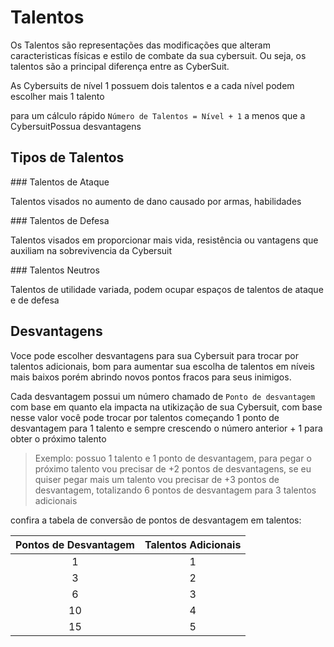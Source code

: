# Talentos

Os Talentos são representações das modificações que alteram caracteristicas físicas
e estilo de combate da sua cybersuit. Ou seja, os talentos são a principal diferença
entre as CyberSuit.

As Cybersuits de nível 1 possuem dois talentos e a cada nível podem escolher mais 1 talento

para um cálculo rápido `Número de Talentos = Nível + 1` a menos que a CybersuitPossua desvantagens

## Tipos de Talentos


<div class='atack-red'>
    ### Talentos de Ataque
</div>

Talentos visados no aumento de dano causado por armas, habilidades

<div class='defense-green'>
    ### Talentos de Defesa
</div>

Talentos visados em proporcionar mais vida, resistência ou vantagens que auxiliam na sobrevivencia
 da Cybersuit

<div class='neutral-gray'>
    ### Talentos Neutros
</div>

Talentos de utilidade variada, podem ocupar espaços de talentos de ataque e de defesa

## Desvantagens

Voce pode escolher desvantagens para sua Cybersuit para trocar por talentos adicionais, bom para 
aumentar sua escolha de talentos em níveis mais baixos porém abrindo novos pontos fracos para
seus inimigos.

Cada desvantagem possui um número chamado de `Ponto de desvantagem` com base em quanto ela impacta
 na utikização de sua Cybersuit, com base nesse valor você pode trocar por talentos começando 1 ponto
de desvantagem para 1 talento e sempre crescendo o número anterior + 1 para obter o próximo talento

>Exemplo: possuo 1 talento e 1 ponto de desvantagem, para pegar o próximo talento vou precisar de +2 
>pontos de desvantagens, se eu quiser pegar mais um talento  vou precisar de +3 pontos de desvantagem,
> totalizando 6 pontos de desvantagem para 3 talentos adicionais

confira a tabela de conversão de pontos de desvantagem em talentos:


| Pontos de Desvantagem  | Talentos Adicionais | 
| :-----: | :----: | 
|   1  |  1  |   
|   3  |  2  |
|   6  |  3  |
|  10  |  4  |
|  15  |  5  |